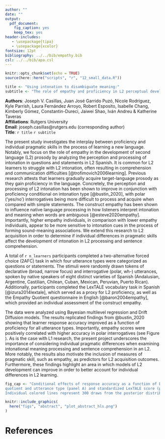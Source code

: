 ```yaml
---
author: ""
date: ""
output: 
  pdf_document: 
    fig_caption: yes
    keep_tex: yes
header-includes:
   - \usepackage{tipa}
   - \usepackage{xcolor}
fontsize: 12pt
bibliography: ../../bib/empathy.bib
csl: ../../bib/apa.csl
---
```


```r
knitr::opts_chunk$set(echo = TRUE)
source(here::here("scripts", "r", "12_small_data.R"))
```

```r
title <- "Using intonation to disambiguate meaning:"
subtitle <- "The role of empathy and proficiency in L2 perceptual development"
```
\begin{center}
Abstract: CASPSLaP 2022
\end{center}

**Authors**: Joseph V. Casillas, Juan José Garrido Puzó, Nicole Rodríguez, Kyle Parrish, Laura Fernández Arroyo, Robert Esposito, Isabelle Chang, Kimberly Gómez, Constantin-Dureci, Jaiwei Shao, Iván Andreu \& Katherine Taveras  
**Affiliations**: Rutgers University  
**Email**: joseph.casillas@rutgers.edu (corresponding author)  
**Title**: `r title` `r subtitle`

\clearpage

\begin{center}
{\large `r title` \\
`r subtitle`}
\end{center}

The present study investigates the interplay between proficiency and individual pragmatic skills in the process of learning a new language. 
Notably, we focus on the role of empathy in the development of second language (L2) prosody by analyzing the perception and processing of intonation in questions and statements in L2 Spanish. 
It is common for L2 learners to struggle with L2 intonation, often resulting in comprehension and communication difficulties [@trofimovich2006learning]. 
Previous research attests that learners gradually acquire target-language prosody as they gain proficiency in the language. 
Concretely, the perception and processing of L2 intonation has been shown to improve in conjunction with proficiency conditional on intonation type [@bustin_2020], with polar ('yes/no') interrogatives being more difficult to process and acquire when compared with simple statements. 
The construct empathy has been shown to influence native language processing in how listeners interpret intonation and meaning when words are ambiguous [@esteve2020empathy]. 
Importantly, higher empathy individuals, in comparison with lower empathy individuals, appear to be more sensitive to intonation cues in the process of forming sound-meaning associations. 
We extend this research to L2 acquisition in order to determine if individual differences in pragmatic skills affect the development of intonation in L2 processing and sentence comprehension.

A total of `r n_learners` participants completed a two-alternative forced choice (2AFC) task in which four utterance types were categorized as questions or statements. 
The stimuli were randomly drawn tokens of declarative (broad, narrow focus) and interrogative (polar, wh-) utterances, spoken by native speakers of eight distinct varieties of Spanish (Andalusian, Argentine, Castilian, Chilean, Cuban, Mexican, Peruvian, Puerto Rican). 
Additionally, participants completed the LexTALE vocabulary task in Spanish [@izura2014lextale], which served as a proxy for L2 proficiency, as well as the Empathy Quotient questionnaire in English [@baron2004empathy], which provided an individual assessment of the construct empathy.

The data were analyzed using Bayesian multilevel regression and Drift Diffusion models. 
The results replicated findings from @bustin_2020 showing that learner response accuracy improved as a function of proficiency for all utterance types. Importantly, empathy scores were positively correlated with higher accuracy in polar interrogatives (see Figure \ref{fig:plot-2panel-emp-prof}).
As is the case with L1 research, the present project underscores the importance of considering individual pragmatic differences when examining intonational meaning processing and sentence comprehension in an L2. 
More notably, the results also motivate the inclusion of measures of pragmatic skill, such as empathy, as predictors for L2 acquisition outcomes. 
Furthermore, these findings highlight an area in which models of L2 development can improve in order to better account for individual differences in L2 learning.

\clearpage

```r
fig_cap <- "Conditional effects of response accuracy as a function of Empathy 
quotient and utterance type (panel A) and standardized LexTALE score (panel B). 
Individual colored lines represent 300 draws from the posterior distribution. White lines indicate the median lines of best fit from the posterior."
```

```r
knitr::include_graphics(
  here("figs", "abstract", "plot_abstract_hls.png")
)
```

# References

\begingroup
\setlength{\parindent}{-0.5in}
\setlength{\leftskip}{0.5in}

\phantom{.} 
\textcolor{white}{\\} 
\vspace{-0.5in}

<div id = "refs"></div>
\endgroup
